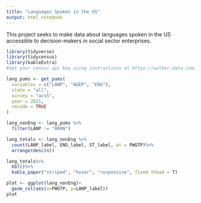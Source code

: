 ```yaml
---
title: "Languages Spoken in the US"
output: html_notebook
---
```


This project seeks to make data about languages spoken in the US accessible to decision-makers in social sector enterprises.

```r
library(tidyverse)
library(tidycensus)
library(kableExtra)
#set your census api key using instructions at https://walker-data.com/tidycensus/reference/census_api_key.html

```

```r
lang_pums <- get_pums(
  variables = c("LANP", "AGEP", "ENG"),
  state = "all",
  survey = "acs5",
  year = 2021,
  recode = TRUE
)
```


```r
lang_nonEng <- lang_pums %>%
  filter(LANP != "000N")


```





```r
lang_totals <- lang_nonEng %>%
  count(LANP_label, ENG_label, ST_label, wt = PWGTP)%>%
  arrange(desc(n))

lang_totals%>%
  kbl()%>%
  kable_paper("striped", "hover", "responsive", fixed_thead = T)
```



```r
plot <- ggplot(lang_nonEng)+
  geom_col(aes(x=PWGTP, y=LANP_label))
plot
```

